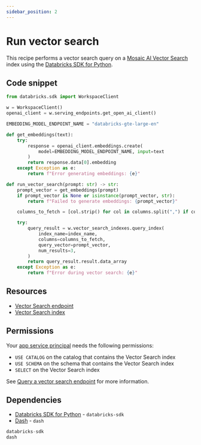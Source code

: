 ```yaml
---
sidebar_position: 2
---
```


# Run vector search

This recipe performs a vector search query on a [Mosaic AI Vector Search](https://docs.databricks.com/aws/en/generative-ai/vector-search) index using the [Databricks SDK for Python](https://databricks-sdk-py.readthedocs.io/en/latest/).

## Code snippet

```python title="app.py"
from databricks.sdk import WorkspaceClient

w = WorkspaceClient()
openai_client = w.serving_endpoints.get_open_ai_client()

EMBEDDING_MODEL_ENDPOINT_NAME = "databricks-gte-large-en"

def get_embeddings(text):
    try:
        response = openai_client.embeddings.create(
            model=EMBEDDING_MODEL_ENDPOINT_NAME, input=text
        )
        return response.data[0].embedding
    except Exception as e:
        return f"Error generating embeddings: {e}"

def run_vector_search(prompt: str) -> str:
    prompt_vector = get_embeddings(prompt)
    if prompt_vector is None or isinstance(prompt_vector, str):
        return f"Failed to generate embeddings: {prompt_vector}"

    columns_to_fetch = [col.strip() for col in columns.split(",") if col.strip()]

    try:
        query_result = w.vector_search_indexes.query_index(
            index_name=index_name,
            columns=columns_to_fetch,
            query_vector=prompt_vector,
            num_results=3,
        )
        return query_result.result.data_array
    except Exception as e:
        return f"Error during vector search: {e}"
```

## Resources

- [Vector Search endpoint](https://docs.databricks.com/aws/en/generative-ai/vector-search)
- [Vector Search index](https://docs.databricks.com/aws/en/generative-ai/vector-search)

## Permissions

Your [app service principal](https://docs.databricks.com/aws/en/dev-tools/databricks-apps/#how-does-databricks-apps-manage-authorization) needs the following permissions:

- `USE CATALOG` on the catalog that contains the Vector Search index
- `USE SCHEMA` on the schema that contains the Vector Search index
- `SELECT` on the Vector Search index

See [Query a vector search endpoint](https://docs.databricks.com/aws/en/generative-ai/vector-search) for more information.

## Dependencies

- [Databricks SDK for Python](https://pypi.org/project/databricks-sdk/) - `databricks-sdk`
- [Dash](https://pypi.org/project/dash/) - `dash`

```python title="requirements.txt"
databricks-sdk
dash
```
